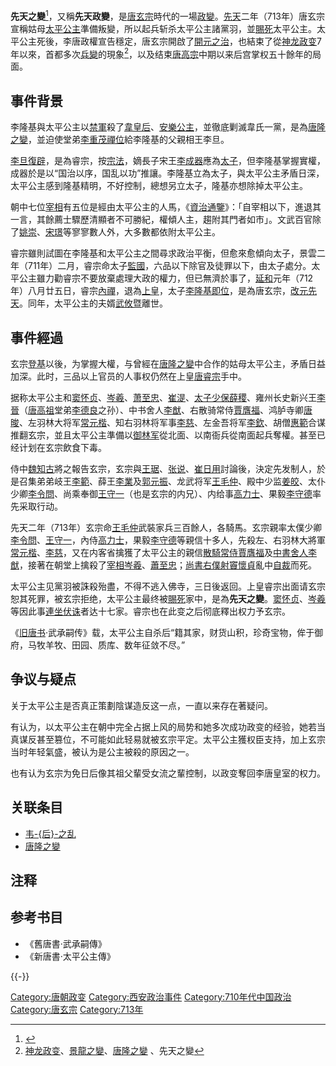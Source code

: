 '''先天之變'''<ref>{{Cite web|title=故事講述唐玄宗剿韋后滅太平公主|url=https://hk.appledaily.com/local/20180523/I3SFXEQXDBNEWAJYLUONHPWGJQ/|accessdate=2020-07-24|work=Apple Daily 蘋果日報|language=zh-hk|archive-date=2020-07-24|archive-url=https://web.archive.org/web/20200724062412/https://hk.appledaily.com/local/20180523/I3SFXEQXDBNEWAJYLUONHPWGJQ/|dead-url=no}}</ref>，又稱'''先天政變'''，是[[唐玄宗|唐玄宗]]時代的一場[[政變|政變]]。[[先天_(年号)|先天]]二年（713年）唐玄宗宣稱姑母[[太平公主|太平公主]]準備叛變，所以起兵斩杀太平公主諸黨羽，並[[賜死|賜死]]太平公主。太平公主死後，李唐政權宣告穩定，唐玄宗開啟了[[開元之治|開元之治]]，也結束了從[[神龙政变|神龙政变]]7年以來，首都多次[[兵變|兵變]]的現象<ref>[[神龙政变|神龙政变]]、[[景龍之變|景龍之變]]、[[唐隆之變|唐隆之變]] 、先天之變</ref>，以及结束[[唐高宗|唐高宗]]中期以来后宫掌权五十餘年的局面。

==事件背景==
李隆基與太平公主以[[禁軍|禁軍]]殺了[[韋皇后|韋皇后]]、[[安樂公主|安樂公主]]，並徹底剿滅韋氏一黨，是為[[唐隆之變|唐隆之變]]，並迫使堂弟[[唐殇帝|李重茂]][[禅让制|禪位]]給李隆基的父親相王李旦。

[[唐睿宗|李旦]][[復辟|復辟]]，是為睿宗，按[[宗法|宗法]]，嫡長子宋王[[李憲_(寧王)|李成器]]應為[[太子|太子]]，但李隆基掌握實權，成器於是以“国治以序，国乱以功”推讓。李隆基立為太子，與太平公主矛盾日深，太平公主感到隆基精明，不好控制，總想另立太子，隆基亦想除掉太平公主。

朝中七位[[宰相|宰相]]有五位是經由太平公主的人馬，《[[資治通鑒|資治通鑒]]》：「自宰相以下，進退其一言，其餘薦士驟歷清顯者不可勝紀，權傾人主，趨附其門者如市」。文武百官除了[[姚崇|姚崇]]、[[宋璟|宋璟]]等寥寥數人外，大多數都依附太平公主。

睿宗雖則試圖在李隆基和太平公主之間尋求政治平衡，但愈來愈傾向太子，景雲二年（711年）二月，睿宗命太子[[監國|監國]]，六品以下除官及徒罪以下，由太子處分。太平公主雖力勸睿宗不要放棄處理大政的權力，但已無濟於事了，[[延和_(唐朝)|延和]]元年（712年）八月廿五日，睿宗[[内禅|內禪]]，退為[[上皇|上皇]]，太子[[唐玄宗|李隆基]][[即位|即位]]，是為唐玄宗，[[改元|改元]][[先天_(年号)|先天]]。同年，太平公主的夫婿[[武攸暨|武攸暨]]離世。

==事件經過==
玄宗[[登基|登基]]以後，为掌握大權，与曾經在[[唐隆之變|唐隆之變]]中合作的姑母太平公主，矛盾日益加深。此时，三品以上官员的人事权仍然在上皇[[唐睿宗|唐睿宗]]手中。

据称太平公主和[[窦怀贞|窦怀贞]]、[[岑羲|岑羲]]、[[萧至忠|萧至忠]]、[[崔湜|崔湜]]、[[太子少保|太子少保]][[薛稷|薛稷]]、雍州长史新兴王[[李晉_(唐朝)|李晉]]（[[唐高祖|唐高祖]]堂弟[[李德良|李德良]]之孙）、中书舍人[[李猷|李猷]]、右散骑常侍[[賈膺福|賈膺福]]、鸿胪寺卿[[唐晙|唐晙]]、左羽林大将军[[常元楷|常元楷]]、知右羽林将军事[[李慈|李慈]]、左金吾将军[[李欽|李欽]]、胡僧[[惠範|惠範]]合谋推翻玄宗，並且太平公主準備以[[御林军|御林军]]從北面、以南衙兵從南面起兵奪權。甚至已经计划在玄宗飲食下毒。

侍中[[魏知古|魏知古]]將之報告玄宗，玄宗與[[王琚|王琚]]、[[张说|张说]]、[[崔日用|崔日用]]討論後，決定先发制人，於是召集弟弟岐王[[李范_(唐朝)|李範]]、薛王[[李業|李業]]及[[郭元振|郭元振]]、龙武将军[[王毛仲|王毛仲]]、殿中少监[[姜皎|姜皎]]、太仆少卿[[李令問|李令問]]、尚乘奉御[[王守一|王守一]]（也是玄宗的内兄）、内给事[[高力士|高力士]]、果毅[[李守德|李守德]]率先采取行动。

先天二年（713年）玄宗命[[王毛仲|王毛仲]]武裝家兵三百餘人，各騎馬。玄宗親率太僕少卿[[李令問|李令問]]、[[王守一|王守一]]，內侍[[高力士|高力士]]，果毅[[李守德|李守德]]等親信十多人，先殺左、右羽林大將軍[[常元楷|常元楷]]、[[李慈|李慈]]，又在内客省擒獲了太平公主的親信[[散騎常侍|散騎常侍]][[賈膺福|賈膺福]]及[[中書舍人|中書舍人]][[李猷|李猷]]，接著在朝堂上擒殺了[[宰相|宰相]][[岑羲|岑羲]]、[[蕭至忠|蕭至忠]]；[[尚書右僕射|尚書右僕射]][[竇懷貞|竇懷貞]]亂中[[自裁|自裁]]而死。

太平公主见黨羽被誅殺殆盡，不得不逃入佛寺，三日後返回。上皇睿宗出面请玄宗恕其死罪，被玄宗拒绝，太平公主最终被[[賜死|賜死]]家中，是為'''先天之變'''。[[窦怀贞|窦怀贞]]、[[岑羲|岑羲]]等因此事[[連坐|連坐]][[伏诛|伏诛]]者达十七家。睿宗也在此变之后彻底釋出权力予玄宗。

《[[旧唐书|旧唐书]]·武承嗣传》载，太平公主自杀后“籍其家，财货山积，珍奇宝物，侔于御府，马牧羊牧、田园、质库、数年征敛不尽。”

== 争议与疑点 ==
关于太平公主是否真正策劃陰谋造反这一点，一直以来存在著疑问。

有认为，以太平公主在朝中完全占据上风的局势和她多次成功政变的经验，她若当真谋反甚至篡位，不可能如此轻易就被玄宗平定。太平公主獲权臣支持，加上玄宗当时年轻氣盛，被认为是公主被殺的原因之一。

也有认为玄宗为免日后像其祖父輩受女流之輩控制，以政变奪回李唐皇室的权力。

==关联条目==
*[[韦后之乱|韦-{后}-之乱]]
*[[唐隆之變|唐隆之變]]

== 注释 ==
{{Reflist|1}}

==参考书目==
*《舊唐書·武承嗣傳》
*《新唐書·太平公主傳》
{{-}}
{{唐朝歷史事件|cat=1|index=TLZB}}
[[Category:唐朝政变|Category:唐朝政变]]
[[Category:西安政治事件|Category:西安政治事件]]
[[Category:710年代中国政治|Category:710年代中国政治]]
[[Category:唐玄宗|Category:唐玄宗]]
[[Category:713年|Category:713年]]